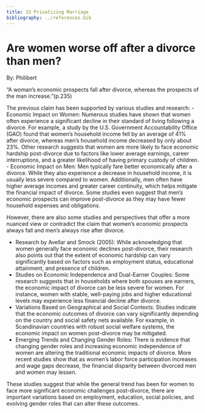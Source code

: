```yaml
---
title: 15 Privatizing Marriage
bibliography: ../references.bib
---
```


# Are women worse off after a divorce than men?

::: author
By: Philibert
:::

::: highlight-quote
 “A woman’s economic prospects fall after divorce, whereas the prospects of the man increase.”(p.235)
:::

The previous claim has been supported by various studies and research:
- Economic Impact on Women: Numerous studies have shown that women often experience a significant decline in their standard of living following a divorce. For example, a study by the U.S. Government Accountability Office (GAO) found that women's household income fell by an average of 41% after divorce, whereas men's household income decreased by only about 23%. Other research suggests that women are more likely to face economic hardship post-divorce due to factors like lower average earnings, career interruptions, and a greater likelihood of having primary custody of children.
- Economic Impact on Men: Men typically fare better economically after a divorce. While they also experience a decrease in household income, it is usually less severe compared to women. Additionally, men often have higher average incomes and greater career continuity, which helps mitigate the financial impact of divorce. Some studies even suggest that men's economic prospects can improve post-divorce as they may have fewer household expenses and obligations.

However, there are also some studies and perspectives that offer a more nuanced view or contradict the claim that women's economic prospects always fall and men's always rise after divorce.

- Research by Avellar and Smock (2005): While acknowledging that women generally face economic declines post-divorce, their research also points out that the extent of economic hardship can vary significantly based on factors such as employment status, educational attainment, and presence of children.
- Studies on Economic Independence and Dual-Earner Couples: Some research suggests that in households where both spouses are earners, the economic impact of divorce can be less severe for women. For instance, women with stable, well-paying jobs and higher educational levels may experience less financial decline after divorce.
- Variations Based on Geographical and Social Contexts: Studies indicate that the economic outcomes of divorce can vary significantly depending on the country and social safety nets available. For example, in Scandinavian countries with robust social welfare systems, the economic impact on women post-divorce may be mitigated.
- Emerging Trends and Changing Gender Roles: There is evidence that changing gender roles and increasing economic independence of women are altering the traditional economic impacts of divorce. More recent studies show that as women’s labor force participation increases and wage gaps decrease, the financial disparity between divorced men and women may lessen.

These studies suggest that while the general trend has been for women to face more significant economic challenges post-divorce, there are important variations based on employment, education, social policies, and evolving gender roles that can alter these outcomes.







